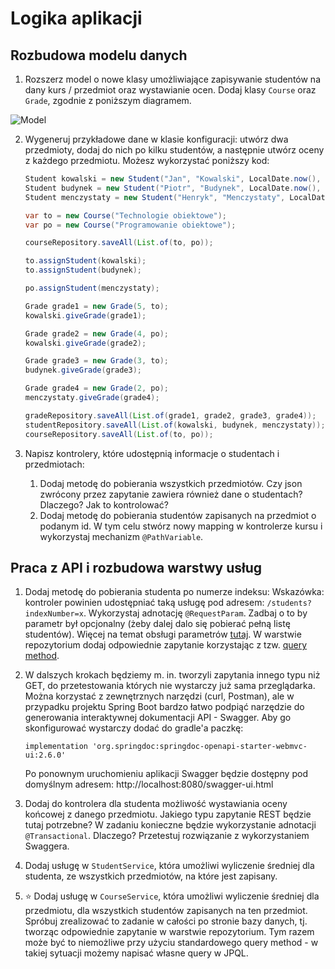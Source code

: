 
# Logika aplikacji

## Rozbudowa modelu danych

1. Rozszerz model o nowe klasy umożliwiające zapisywanie studentów na dany kurs / przedmiot oraz wystawianie ocen. Dodaj klasy `Course` oraz `Grade`, zgodnie z poniższym diagramem. 

![Model](/07-spring/model.png)

2. Wygeneruj przykładowe dane w klasie konfiguracji: utwórz dwa przedmioty, dodaj do nich po kilku studentów, a następnie utwórz oceny z każdego przedmiotu. Możesz wykorzystać poniższy kod:
    ```java
    Student kowalski = new Student("Jan", "Kowalski", LocalDate.now(), "123456");
    Student budynek = new Student("Piotr", "Budynek", LocalDate.now(), "6547891");
    Student menczystaty = new Student("Henryk", "Menczystaty", LocalDate.now(), "848565");
    
    var to = new Course("Technologie obiektowe");
    var po = new Course("Programowanie obiektowe");
    
    courseRepository.saveAll(List.of(to, po));
    
    to.assignStudent(kowalski);
    to.assignStudent(budynek);
    
    po.assignStudent(menczystaty);
    
    Grade grade1 = new Grade(5, to);
    kowalski.giveGrade(grade1);
    
    Grade grade2 = new Grade(4, po);
    kowalski.giveGrade(grade2);
    
    Grade grade3 = new Grade(3, to);
    budynek.giveGrade(grade3);
    
    Grade grade4 = new Grade(2, po);
    menczystaty.giveGrade(grade4);
    
    gradeRepository.saveAll(List.of(grade1, grade2, grade3, grade4));
    studentRepository.saveAll(List.of(kowalski, budynek, menczystaty));
    courseRepository.saveAll(List.of(to, po));
    ```

3. Napisz kontrolery, które udostępnią informacje o studentach i przedmiotach:
    1. Dodaj metodę do pobierania wszystkich przedmiotów. Czy json zwrócony przez zapytanie zawiera również dane o studentach? Dlaczego? Jak to kontrolować?
    1. Dodaj metodę do pobierania studentów zapisanych na przedmiot o podanym id. W tym celu stwórz nowy mapping w kontrolerze kursu i wykorzystaj mechanizm `@PathVariable`.

## Praca z API i rozbudowa warstwy usług

1. Dodaj metodę do pobierania studenta po numerze indeksu:
Wskazówka: kontroler powinien udostępniać taką usługę pod adresem: `/students?indexNumber=x`. Wykorzystaj adnotację `@RequestParam`. Zadbaj o to by parametr był opcjonalny (żeby dalej dalo się pobierać pełną listę studentów). Więcej na temat obsługi parametrów [tutaj](https://www.baeldung.com/spring-requestparam-vs-pathvariable).
W warstwie repozytorium dodaj odpowiednie zapytanie korzystając z tzw. [query method](https://docs.spring.io/spring-data/jpa/docs/current/reference/html/#repositories.query-methods).

1. W dalszych krokach będziemy m. in. tworzyli zapytania innego typu niż GET, do przetestowania których nie wystarczy już sama przeglądarka. Można korzystać z zewnętrznych narzędzi (curl, Postman), ale w przypadku projektu Spring Boot bardzo łatwo podpiąć narzędzie do generowania interaktywnej dokumentacji API -  Swagger. Aby go skonfigurować wystarczy dodać do gradle'a paczkę:
    ```
    implementation 'org.springdoc:springdoc-openapi-starter-webmvc-ui:2.6.0'
    ```
    Po ponownym uruchomieniu aplikacji Swagger będzie dostępny pod domyślnym adresem:
    http://localhost:8080/swagger-ui.html 

1. Dodaj do kontrolera dla studenta możliwość wystawiania oceny końcowej z danego przedmiotu. Jakiego typu zapytanie REST będzie tutaj potrzebne? W zadaniu konieczne będzie wykorzystanie adnotacji `@Transactional`. Dlaczego?
Przetestuj rozwiązanie z wykorzystaniem Swaggera.

1. Dodaj usługę w `StudentService`, która umożliwi wyliczenie średniej dla studenta, ze wszystkich przedmiotów, na które jest zapisany.

1. ⭐ Dodaj usługę w `CourseService`, która umożliwi wyliczenie średniej dla przedmiotu, dla wszystkich studentów zapisanych na ten przedmiot. Spróbuj zrealizować to zadanie w całości po stronie bazy danych, tj. tworząc odpowiednie zapytanie w warstwie repozytorium. Tym razem może być to niemożliwe przy użyciu standardowego query method - w takiej sytuacji możemy napisać własne query w JPQL.